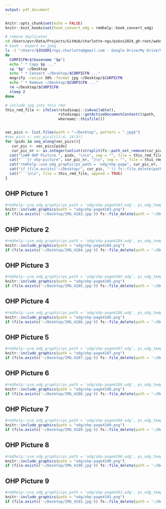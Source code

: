 ```yaml
---
output: pdf_document
---
```


```r
knitr::opts_chunk$set(echo = FALSE)
knitr::knit_hooks$set(hook_convert_odg = rmdhelp::hook_convert_odg)
```

```bash
# remove duplicates
cd /Users/pvr/Data/Projects/GitHub/charlotte-ngs/psbss2024_gh-root/website/psbss2024
# bash - export as jpeg
ls -1 "/Users/${USER}/ngs.charlotte@gmail.com - Google Drive/My Drive/Vorlesung/PSB/SS2024/OHP-L01"/* | while read p
do
  CURPICFN=$(basename "$p")
  echo " * Copy $p ..."
  cp "$p" ~/Desktop
  echo " * Convert ~/Desktop/$CURPICFN ..."
  mogrify -resize 50% -format jpg ~/Desktop/$CURPICFN
  echo " * Remove ~/Desktop/$CURPICFN ..."
  rm ~/Desktop/$CURPICFN
  sleep 2
done
```

```r
# include jpg into this rmd
this_rmd_file <- ifelse(rstudioapi::isAvailable(),
                        rstudioapi::getActiveDocumentContext()$path,
                        whereami::thisfile())


vec_pics <- list.files(path = "~/Desktop", pattern = ".jpg$")
#vec_pics <- vec_pics[c(1:4, 14:5)]
for (pidx in seq_along(vec_pics)){
   cur_pic <- vec_pics[pidx]
   cur_pic_nr <- as.integer(unlist(strsplit(fs::path_ext_remove(cur_pic), "_"))[2])
  cat("\n## OHP Picture ", pidx, "\n\n", sep = "", file = this_rmd_file, append = TRUE)
  cat("```{r ohp-picture", cur_pic_nr, "}\n", sep = "", file = this_rmd_file, append = TRUE)
  cat("rmdhelp::use_odg_graphic(ps_path = 'odg/ohp-page", cur_pic_nr, ".odg', ps_odg_template = 'odg_draw_a4_portrait')\n", sep = "", file = this_rmd_file, append = TRUE)
  cat("if (file.exists('~/Desktop/", cur_pic, "')) fs::file_delete(path = '~/Desktop/", cur_pic, "')\n", sep = "", file = this_rmd_file, append = TRUE)
  cat("```\n\n", file = this_rmd_file, append = TRUE)
}

```


## OHP Picture 1

```r
#rmdhelp::use_odg_graphic(ps_path = 'odg/ohp-page4183.odg', ps_odg_template = 'odg_draw_a4_portrait')
knitr::include_graphics(path = "odg/ohp-page4183.png")
if (file.exists('~/Desktop/IMG_4183.jpg')) fs::file_delete(path = '~/Desktop/IMG_4183.jpg')
```


## OHP Picture 2

```r
#rmdhelp::use_odg_graphic(ps_path = 'odg/ohp-page4184.odg', ps_odg_template = 'odg_draw_a4_portrait')
knitr::include_graphics(path = "odg/ohp-page4184.png")
if (file.exists('~/Desktop/IMG_4184.jpg')) fs::file_delete(path = '~/Desktop/IMG_4184.jpg')
```


## OHP Picture 3

```r
#rmdhelp::use_odg_graphic(ps_path = 'odg/ohp-page4185.odg', ps_odg_template = 'odg_draw_a4_portrait')
knitr::include_graphics(path = "odg/ohp-page4185.png")
if (file.exists('~/Desktop/IMG_4185.jpg')) fs::file_delete(path = '~/Desktop/IMG_4185.jpg')
```


## OHP Picture 4

```r
#rmdhelp::use_odg_graphic(ps_path = 'odg/ohp-page4186.odg', ps_odg_template = 'odg_draw_a4_portrait')
knitr::include_graphics(path = "odg/ohp-page4186.png")
if (file.exists('~/Desktop/IMG_4186.jpg')) fs::file_delete(path = '~/Desktop/IMG_4186.jpg')
```


## OHP Picture 5

```r
#rmdhelp::use_odg_graphic(ps_path = 'odg/ohp-page4187.odg', ps_odg_template = 'odg_draw_a4_portrait')
knitr::include_graphics(path = "odg/ohp-page4187.png")
if (file.exists('~/Desktop/IMG_4187.jpg')) fs::file_delete(path = '~/Desktop/IMG_4187.jpg')
```


## OHP Picture 6

```r
#rmdhelp::use_odg_graphic(ps_path = 'odg/ohp-page4188.odg', ps_odg_template = 'odg_draw_a4_portrait')
knitr::include_graphics(path = "odg/ohp-page4188.png")
if (file.exists('~/Desktop/IMG_4188.jpg')) fs::file_delete(path = '~/Desktop/IMG_4188.jpg')
```


## OHP Picture 7

```r
#rmdhelp::use_odg_graphic(ps_path = 'odg/ohp-page4189.odg', ps_odg_template = 'odg_draw_a4_portrait')
knitr::include_graphics(path = "odg/ohp-page4189.png")
if (file.exists('~/Desktop/IMG_4189.jpg')) fs::file_delete(path = '~/Desktop/IMG_4189.jpg')
```


## OHP Picture 8

```r
#rmdhelp::use_odg_graphic(ps_path = 'odg/ohp-page4190.odg', ps_odg_template = 'odg_draw_a4_portrait')
knitr::include_graphics(path = "odg/ohp-page4190.png")
if (file.exists('~/Desktop/IMG_4190.jpg')) fs::file_delete(path = '~/Desktop/IMG_4190.jpg')
```


## OHP Picture 9

```r
#rmdhelp::use_odg_graphic(ps_path = 'odg/ohp-page4191.odg', ps_odg_template = 'odg_draw_a4_portrait')
knitr::include_graphics(path = "odg/ohp-page4191.png")
if (file.exists('~/Desktop/IMG_4191.jpg')) fs::file_delete(path = '~/Desktop/IMG_4191.jpg')
```
         

